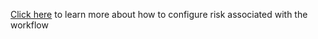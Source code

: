 [Click here](/docs/guides/workflow-authoring/execution#risk-config) to learn more about how to configure risk associated with the workflow
